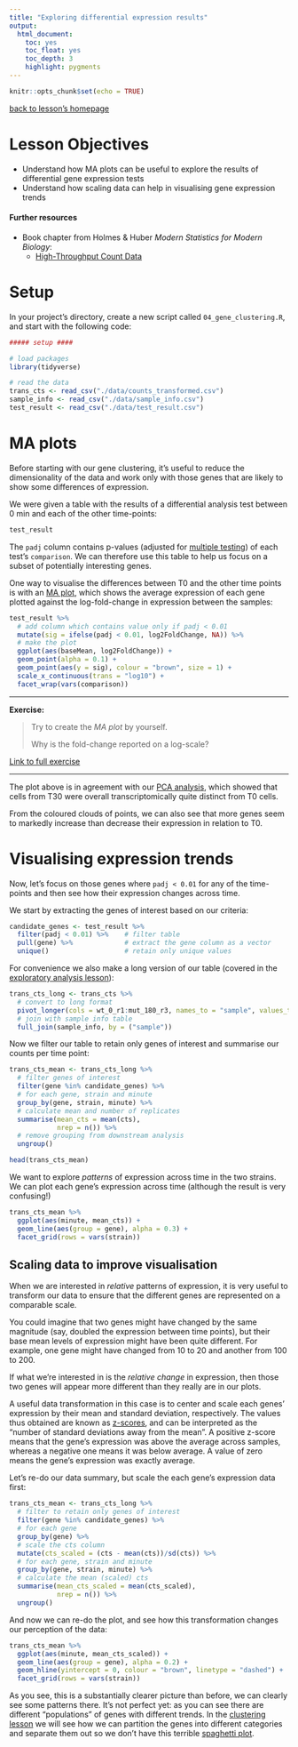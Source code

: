 ```yaml
---
title: "Exploring differential expression results"
output:
  html_document:
    toc: yes
    toc_float: yes
    toc_depth: 3
    highlight: pygments
---
```


```r
knitr::opts_chunk$set(echo = TRUE)
```

[back to lesson's homepage](https://tavareshugo.github.io/data-carpentry-rnaseq/)

# Lesson Objectives

* Understand how MA plots can be useful to explore the results of differential 
gene expression tests
* Understand how scaling data can help in visualising gene expression trends

#### Further resources

* Book chapter from Holmes & Huber _Modern Statistics for Modern Biology_:
    * [High-Throughput Count Data](https://www.huber.embl.de/msmb/Chap-CountData.html)


# Setup

In your project's directory, create a new script called `04_gene_clustering.R`, 
and start with the following code:

```r
##### setup ####

# load packages
library(tidyverse)

# read the data
trans_cts <- read_csv("./data/counts_transformed.csv")
sample_info <- read_csv("./data/sample_info.csv")
test_result <- read_csv("./data/test_result.csv")
```


# MA plots

Before starting with our gene clustering, it's useful to reduce the dimensionality of 
the data and work only with those genes that are likely to show some differences
of expression. 

We were given a table with the results of a differential analysis test between 
0 min and each of the other time-points:

```r
test_result
```


The `padj` column contains p-values (adjusted for [multiple testing](https://en.wikipedia.org/wiki/Multiple_comparisons_problem))
of each test's `comparison`. We can therefore use this table to help us 
focus on a subset of potentially interesting genes.

One way to visualise the differences between T0 and the other time points is with 
an [MA plot](https://en.wikipedia.org/wiki/MA_plot), which shows the average expression 
of each gene plotted against the log-fold-change in expression between the samples:

```r
test_result %>% 
  # add column which contains value only if padj < 0.01
  mutate(sig = ifelse(padj < 0.01, log2FoldChange, NA)) %>% 
  # make the plot
  ggplot(aes(baseMean, log2FoldChange)) +
  geom_point(alpha = 0.1) +
  geom_point(aes(y = sig), colour = "brown", size = 1) +
  scale_x_continuous(trans = "log10") +
  facet_wrap(vars(comparison))
```

----

**Exercise:**

> Try to create the _MA plot_ by yourself. 
> 
> Why is the fold-change reported on a log-scale?

[Link to full exercise](00_exercises.html#41_ma_plot)

----

The plot above is in agreement with our [PCA analysis](03_rnaseq_pca.html), 
which showed that cells from T30 were overall transcriptomically quite distinct 
from T0 cells.

From the coloured clouds of points, we can also see that more genes seem to 
markedly increase than decrease their expression in relation to T0.



# Visualising expression trends

Now, let's focus on those genes where `padj < 0.01` for any of the time-points 
and then see how their expression changes across time. 

We start by extracting the genes of interest based on our criteria:

```r
candidate_genes <- test_result %>% 
  filter(padj < 0.01) %>%    # filter table
  pull(gene) %>%             # extract the gene column as a vector
  unique()                   # retain only unique values
```

For convenience we also make a long version of our table (covered in the 
[exploratory analysis lesson](02_rnaseq_exploratory.html)):

```r
trans_cts_long <- trans_cts %>% 
  # convert to long format
  pivot_longer(cols = wt_0_r1:mut_180_r3, names_to = "sample", values_to = "cts")  %>% 
  # join with sample info table
  full_join(sample_info, by = ("sample"))
```

Now we filter our table to retain only genes of interest and summarise our 
counts per time point:

```r
trans_cts_mean <- trans_cts_long %>% 
  # filter genes of interest
  filter(gene %in% candidate_genes) %>% 
  # for each gene, strain and minute
  group_by(gene, strain, minute) %>% 
  # calculate mean and number of replicates
  summarise(mean_cts = mean(cts),
            nrep = n()) %>% 
  # remove grouping from downstream analysis
  ungroup()

head(trans_cts_mean)
```

We want to explore _patterns_ of expression across time in the two strains. 
We can plot each gene's expression across time (although the result is very confusing!)

```r
trans_cts_mean %>% 
  ggplot(aes(minute, mean_cts)) +
  geom_line(aes(group = gene), alpha = 0.3) +
  facet_grid(rows = vars(strain))
```


## Scaling data to improve visualisation

When we are interested in _relative_ patterns of expression, it is very useful to 
transform our data to ensure that the different genes are represented on a comparable scale.

You could imagine that two genes might have changed by the same magnitude (say, 
doubled the expression between time points), but their base mean levels of expression 
might have been quite different. For example, one gene might have changed from 
10 to 20 and another from 100 to 200.

If what we’re interested in is the _relative change_ in expression, then those 
two genes will appear more different than they really are in our plots.

A useful data transformation in this case is to center and scale each genes’ 
expression by their mean and standard deviation, respectively. The values thus 
obtained are known as [z-scores](https://en.wikipedia.org/wiki/Standard_score), 
and can be interpreted as the “number of standard deviations away from the mean”. 
A positive z-score means that the gene’s expression was above the average across 
samples, whereas a negative one means it was below average. 
A value of zero means the gene’s expression was exactly average.

Let's re-do our data summary, but scale the each gene's expression data first:

```r
trans_cts_mean <- trans_cts_long %>% 
  # filter to retain only genes of interest
  filter(gene %in% candidate_genes) %>% 
  # for each gene
  group_by(gene) %>% 
  # scale the cts column
  mutate(cts_scaled = (cts - mean(cts))/sd(cts)) %>% 
  # for each gene, strain and minute
  group_by(gene, strain, minute) %>%
  # calculate the mean (scaled) cts
  summarise(mean_cts_scaled = mean(cts_scaled),
            nrep = n()) %>% 
  ungroup()
```

And now we can re-do the plot, and see how this transformation changes our 
perception of the data:

```r
trans_cts_mean %>%
  ggplot(aes(minute, mean_cts_scaled)) +
  geom_line(aes(group = gene), alpha = 0.2) + 
  geom_hline(yintercept = 0, colour = "brown", linetype = "dashed") +
  facet_grid(rows = vars(strain))
```

As you see, this is a substantially clearer picture than before, we can clearly 
see some patterns there. It's not perfect yet: as you can see there are different 
"populations" of genes with different trends. 
In the [clustering lesson](04b_rnaseq_clustering.html) we will see how we can partition 
the genes into different categories and separate them out so we don't have this 
terrible [spaghetti plot](https://www.data-to-viz.com/caveat/spaghetti.html).


